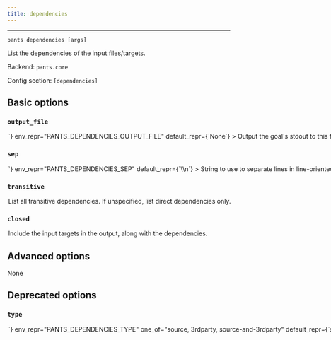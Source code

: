 ```yaml
---
title: dependencies
---
```



---

```
pants dependencies [args]
```

List the dependencies of the input files/targets.

Backend: <span className="color--primary">`pants.core`</span>

Config section: <span className="color--primary">`[dependencies]`</span>

<span className={styles.options}>

## Basic options

### `output_file`

<Option
  cli_repr={`--dependencies-output-file=<path>`}
  env_repr="PANTS_DEPENDENCIES_OUTPUT_FILE"
  default_repr={`None`}
>
  Output the goal&#x27;s stdout to this file. If unspecified, outputs to stdout.
</Option>

### `sep`

<Option
  cli_repr={`--dependencies-sep=<separator>`}
  env_repr="PANTS_DEPENDENCIES_SEP"
  default_repr={`\\n`}
>
  String to use to separate lines in line-oriented output.
</Option>

### `transitive`

<Option
  cli_repr={`--[no-]dependencies-transitive`}
  env_repr="PANTS_DEPENDENCIES_TRANSITIVE"
  default_repr={`False`}
>
  List all transitive dependencies. If unspecified, list direct dependencies
  only.
</Option>

### `closed`

<Option
  cli_repr={`--[no-]dependencies-closed`}
  env_repr="PANTS_DEPENDENCIES_CLOSED"
  default_repr={`False`}
>
  Include the input targets in the output, along with the dependencies.
</Option>

## Advanced options

None

## Deprecated options

### `type`

<Option
  cli_repr={`--dependencies-type=<DependencyType>`}
  env_repr="PANTS_DEPENDENCIES_TYPE"
  one_of="source, 3rdparty, source-and-3rdparty"
  default_repr={`source`}
  removal_version="2.9.0.dev0"
  removal_hint={
    "This option is misleading and not very useful. In the future there will be a more robust way of querying and filtering dependencies.<br />Meanwhile you can get the list of requirement strings for a set of targets using something like<br /><br />./pants dependencies :: <br />| xargs ./pants filter --target-type=python_requirement <br />| xargs ./pants peek | jq -r '.[][\"requirements\"][]'<br />"
  }
>
  Which types of dependencies to list, where `source` means source code
  dependencies and `3rdparty` means third-party requirement strings.
</Option>

</span>
